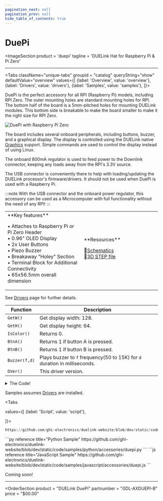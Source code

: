 ```yaml
---
pagination_next: null
pagination_prev: null
hide_table_of_contents: true
---
```



# DuePi

<ImageSection
    product = 'duepi'
    tagline = 'DUELink Hat for Raspberry Pi & Pi Zero'
></ImageSection>

---

<Tabs className="unique-tabs" groupid = "catalog" queryString="show" defaultValue="overview"
  values={[
    {label: 'Overview', value: 'overview'},
    {label: 'Drivers', value: 'drivers'},
    {label: 'Samples', value: 'samples'},
  ]}>

<TabItem value="overview">

DuePi is the perfect accessory for all RPI (Raspberry Pi) models, including RPI Zero. The outer mounting holes are standard mounting holes for RPI. The bottom half of the board is a 5mm-pitched holes for mounting DUELink modules. This bottom side is breakable to make the board smaller to make it the right size for RPI Zero.

![DuePi with Raspberry Pi Zero](pathname:///img/duepi-zero.png)

The board includes several onboard peripherals, including buttons, buzzer, and a graphical display. The display is controlled using the DUELink native [Graphics](../../engine/graphics) support. Simple commands are used to control the display instead of using Linux.

The onboard 800mA regulator is used to feed power to the Downlink connector, keeping any loads away from the RPI's 3.3V source.

The USB connector is conveniently there to help with loading/updating the DUELink processor's firmware/drivers. It should not be used when DuePi is used with a Raspberry Pi.

:::note
With the USB connector and the onboard power regulator, this accessory can be used as a Microcomputer with full functionality without the need of any RPI!
:::

<table><td width='50%'>
**Key features**

• Attaches to Raspberry Pi or Pi Zero Header<br/>
• 0.96" OLED Display<br/>
• 2x User Buttons<br/>
• Piezo Buzzer<br/>
• Breakaway "Holey" Section<br/>
• Terminal Block for Additional Connectivity<br/>
• 65x56.5mm overall dimension<br/>

</td><td width='50%'>
**Resources**

📄[Schematics](pathname:///sch/gdl-axduepi-b.pdf)<br/>
🔩[3D STEP file](pathname:///3d/gdl-axduepi-b.step)<br/>

</td></table>

</TabItem>

<TabItem value="drivers">

See [Drivers](../../engine/drivers) page for further details.

Function | Description
---| ---
`GetW()` | Get display width: 128.
`GetH()` | Get display height: 64.
`IsColor()` | Returns 0.
`BtnA()` | Returns 1 if button A is pressed.
`BtnB()` | Returns 1 if button B is pressed.
`Buzzer(f,d)` | Plays buzzer to `f` frequency(50 to 15K) for `d` duration in milliseconds.
`DVer()` | This driver version.

<details>
  <summary>The Code!</summary>

```py reference title="DuePi"
https://github.com/ghi-electronics/duelink-website/blob/dev/static/code/drivers/accessories/duepi.txt
```

</details>
</TabItem>

<TabItem value="samples">

Samples assumes [Drivers](../../engine/drivers) are installed.

<Tabs

  values={[
    {label: 'Script', value: 'script'},

]}>

<TabItem value="script">

```py reference title="Script Sample"
https://github.com/ghi-electronics/duelink-website/blob/dev/static/code/samples/script/accessories/duepi.txt
```
</TabItem>

<TabItem value="py">
```py reference title="Python Sample"
https://github.com/ghi-electronics/duelink-website/blob/dev/static/code/samples/python/accessories/duepi.py
```
</TabItem>

<TabItem value="js">
```js reference title="JavaScript Sample"
https://github.com/ghi-electronics/duelink-website/blob/dev/static/code/samples/javascript/accessories/duepi.js
```
</TabItem>

</Tabs>
</TabItem>

<TabItem value="projects">Coming soon!</TabItem>

</Tabs>

---

<OrderSection
    product = "DUELink DuePi"
    partnumber = "GDL-AXDUEPI-B"
    price = "$00.00"
></OrderSection>
